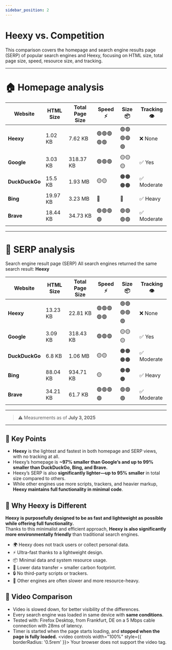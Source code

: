 ---
sidebar_position: 2
---
# Heexy vs. Competition

This comparison covers the homepage and search engine results page (SERP) of popular search engines and Heexy, focusing on HTML size, total page size, speed, resource size, and tracking.

---

# 🏠 Homepage analysis

| Website        | HTML Size   | Total Page Size | Speed ⚡        | Size 📦        | Tracking 👁️     |
|----------------|-------------|-----------------|----------------|----------------|------------------|
| **Heexy**      | 1.02 KB     | 7.62 KB         | 🟢🟢🟢🟢🟢       | 🟢🟢🟢🟢🟢      | ❌ None           |
| **Google**     | 3.03 KB     | 318.37 KB       | 🟢🟢🟢          | 🟡🟡🟡         | ✅ Yes            |
| **DuckDuckGo** | 15.5 KB     | 1.93 MB         | 🟡🟡           | 🟠🟠🟠🟠      | ✅ Moderate       |
| **Bing**       | 19.97 KB    | 3.23 MB         | 🔴             | 🔴             | ✅ Heavy          |
| **Brave**      | 18.44 KB    | 34.73 KB        | 🟢🟢🟢🟢       | 🟢🟢🟢🟢      | ✅ Moderate       |

---

# 🔎 SERP analysis
Search engine result page (SERP)
All search engines returned the same search result: **Heexy**

| Website        | HTML Size   | Total Page Size | Speed ⚡        | Size 📦        | Tracking 👁️     |
|----------------|-------------|-----------------|----------------|----------------|------------------|
| **Heexy**      | 13.23 KB    | 22.81 KB        | 🟢🟢🟢🟢🟢       | 🟢🟢🟢🟢🟢      | ❌ None           |
| **Google**     | 3.09 KB     | 318.43 KB       | 🟢🟢🟢          | 🟡🟡🟡         | ✅ Yes            |
| **DuckDuckGo** | 6.8 KB      | 1.06 MB         | 🟡🟡           | 🟠🟠🟠🟠      | ✅ Moderate       |
| **Bing**       | 88.04 KB    | 934.71 KB       | 🟡             | 🟠🟠🟠        | ✅ Heavy          |
| **Brave**      | 34.21 KB    | 61.7 KB         | 🟢🟢🟢🟢       | 🟢🟢🟢        | ✅ Moderate       |

---
> ⚠️ Measurements as of **July 3, 2025**
---

## 🚀 Key Points
- **Heexy** is the lightest and fastest in both homepage and SERP views, with no tracking at all.
- Heexy’s homepage is **~97% smaller than Google’s and up to 99% smaller than DuckDuckGo, Bing, and Brave.**
- Heexy’s SERP is also **significantly lighter—up to 95% smaller** in total size compared to others.
- While other engines use more scripts, trackers, and heavier markup, **Heexy maintains full functionality in minimal code**.

## 🤔 Why Heexy is Different

**Heexy is purposefully designed to be as fast and lightweight as possible while offering full functionality.**  
Thanks to this minimalist and efficient approach, **Heexy is also significantly more environmentally friendly** than traditional search engines.
- 🌍 Heexy does not track users or collect personal data.
- ⚡ Ultra-fast thanks to a lightweight design.
- 📦 Minimal data and system resource usage.
- 🌱 Lower data transfer = smaller carbon footprint.
- 🔒 No third-party scripts or trackers.
- 🐢 Other engines are often slower and more resource-heavy.

## 🎥 Video Comparison
- Video is slowed down, for better visibility of the differences.
- Every search engine was loaded in same device with **same conditions**.
- Tested with: Firefox Desktop, from Frankfurt, DE on a 5 Mbps cable connection with 28ms of latency.
- Timer is started when the page starts loading, and **stopped when the page is fully loaded.**
<video controls width="100%" style={{ borderRadius: '0.5rem' }}>
  <source src="/img/docs/compare.mp4" type="video/mp4" />
  Your browser does not support the video tag.
</video>